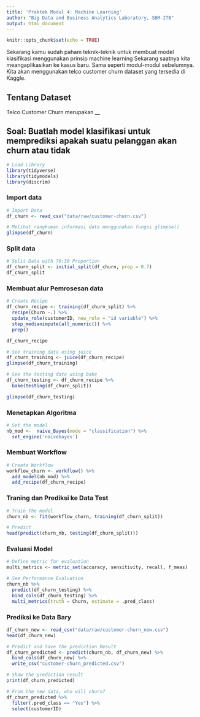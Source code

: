 ```yaml
---
title: 'Praktek Modul 4: Machine Learning'
author: "Big Data and Business Analytics Laboratory, SBM-ITB"
output: html_document
---
```


```r
knitr::opts_chunk$set(echo = TRUE)
```

Sekarang kamu sudah paham teknik-teknik untuk membuat model klasifikasi menggunakan prinsip machine learning Sekarang saatnya kita meangaplikasikan ke kasus baru.  Sama seperti modul-modul sebelumnya. Kita akan menggunakan telco customer churn dataset yang tersedia di Kaggle.

## Tentang Dataset
Telco Customer Churn merupakan __

## Soal: Buatlah model klasifikasi untuk memprediksi apakah suatu pelanggan akan churn atau tidak

```r
# Load Library
library(tidyverse)
library(tidymodels)
library(discrim)
```

### Import data
```r
# Import Data
df_churn <- read_csv("data/raw/customer-churn.csv")
```

```r
# Melihat rangkuman informasi data menggunakan fungsi glimpse()
glimpse(df_churn)
```

### Split data
```r
# Split Data with 70:30 Proportion
df_churn_split <- initial_split(df_churn, prop = 0.7)
df_churn_split
```

### Membuat alur Pemrosesan data
```r
# Create Recipe
df_churn_recipe <- training(df_churn_split) %>%
  recipe(Churn ~.) %>%
  update_role(customerID, new_role = "id variable") %>%
  step_medianimpute(all_numeric()) %>%
  prep()

df_churn_recipe
```

```r
# See training data using juice
df_churn_training <- juice(df_churn_recipe)
glimpse(df_churn_training)
```

```r
# See the testing data using bake
df_churn_testing <- df_churn_recipe %>%
  bake(testing(df_churn_split)) 

glimpse(df_churn_testing)
```

### Menetapkan Algoritma

```r
# Set the model
nb_mod <-  naive_Bayes(mode = "classification") %>%
  set_engine('naivebayes') 
```

### Membuat Workflow

```r
# Create Workflow
workflow_churn <- workflow() %>%
  add_model(nb_mod) %>%
  add_recipe(df_churn_recipe)
```

### Traning dan Prediksi ke Data Test

```r
# Train The model
churn_nb <- fit(workflow_churn, training(df_churn_split))

# Predict
head(predict(churn_nb, testing(df_churn_split)))
```

### Evaluasi Model

```r
# Define metric for evaluation
multi_metrics <- metric_set(accuracy, sensitivity, recall, f_meas)

# See Performance Evaluation
churn_nb %>%
  predict(df_churn_testing) %>%
  bind_cols(df_churn_testing) %>%
  multi_metrics(truth = Churn, estimate = .pred_class)
```

### Prediksi ke Data Bary

```r
df_churn_new <- read_csv("data/raw/customer-churn_new.csv") 
head(df_churn_new)
```

```r
# Predict and Save the prediction Result
df_churn_predicted <- predict(churn_nb, df_churn_new) %>%
  bind_cols(df_churn_new) %>%
  write_csv("customer-churn_predicted.csv")

# Show the prediction result
print(df_churn_predicted)
```

```r
# From the new data, who will churn?
df_churn_predicted %>%
  filter(.pred_class == "Yes") %>%
  select(customerID)
```

